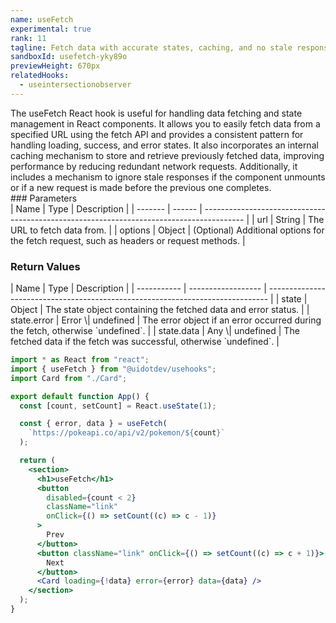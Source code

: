 ```yaml
---
name: useFetch
experimental: true
rank: 11
tagline: Fetch data with accurate states, caching, and no stale responses using useFetch.
sandboxId: usefetch-yky89o
previewHeight: 670px
relatedHooks:
  - useintersectionobserver
---
```



<HookDescription name={frontmatter.name}>
  The useFetch React hook is useful for handling data fetching and state
  management in React components. It allows you to easily fetch data from a
  specified URL using the fetch API and provides a consistent pattern for
  handling loading, success, and error states. It also incorporates an internal
  caching mechanism to store and retrieve previously fetched data, improving
  performance by reducing redundant network requests. Additionally, it includes
  a mechanism to ignore stale responses if the component unmounts or if a new
  request is made before the previous one completes.
</HookDescription>

<div class="reference">
  ### Parameters

  <div class="table-container">
  | Name    | Type   | Description                                                                              |
  | ------- | ------ | ---------------------------------------------------------------------------------------- |
  | url     | String | The URL to fetch data from.                                                              |
  | options | Object | (Optional) Additional options for the fetch request, such as headers or request methods. |
  </div>

  ### Return Values

  <div class="table-container">
  | Name        | Type               | Description                                                                    |
  | ----------- | ------------------ | ------------------------------------------------------------------------------ |
  | state       | Object             | The state object containing the fetched data and error status.                 |
  | state.error | Error \| undefined | The error object if an error occurred during the fetch, otherwise `undefined`. |
  | state.data  | Any \| undefined   | The fetched data if the fetch was successful, otherwise `undefined`.           |
  </div>
</div>

<CodePreview
  sandboxId={frontmatter.sandboxId}
  previewHeight={frontmatter.previewHeight}
/>

<StaticCodeContainer>

```jsx
import * as React from "react";
import { useFetch } from "@uidotdev/usehooks";
import Card from "./Card";

export default function App() {
  const [count, setCount] = React.useState(1);

  const { error, data } = useFetch(
    `https://pokeapi.co/api/v2/pokemon/${count}`
  );

  return (
    <section>
      <h1>useFetch</h1>
      <button
        disabled={count < 2}
        className="link"
        onClick={() => setCount((c) => c - 1)}
      >
        Prev
      </button>
      <button className="link" onClick={() => setCount((c) => c + 1)}>
        Next
      </button>
      <Card loading={!data} error={error} data={data} />
    </section>
  );
}
```

</StaticCodeContainer>
